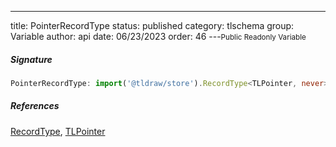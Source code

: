 ---
title: PointerRecordType
status: published
category: tlschema
group: Variable
author: api
date: 06/23/2023
order: 46
---<Small>Public Readonly Variable</Small>




##### Signature


```ts
PointerRecordType: import('@tldraw/store').RecordType<TLPointer, never>
```

##### References

[RecordType](/gen/store/RecordType-class), [TLPointer](/gen/tlschema/~TLPointer-interface)

